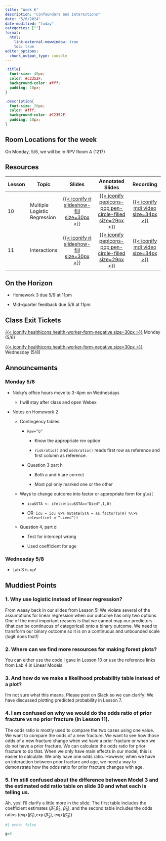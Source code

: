 ```yaml
---
title: "Week 6"
description: "Confounders and Interactions"
date: "5/6/2024"
date-modified: "today"
categories: [""]
format: 
  html:
    link-external-newwindow: true
    toc: true
editor_options: 
  chunk_output_type: console
---
```


```css
.title{
  font-size: 40px;
  color: #C2352F;
  background-color: #fff;
  padding: 10px;
}

.description{
  font-size: 20px;
  color: #fff;
  background-color: #C2352F;
  padding: 10px;
}
```

::: callout-important
## Room Locations for the week

On Monday, 5/6, we will be in RPV Room A (1217)
:::

## Resources

| Lesson | Topic                        |                                                                         Slides                                                                         |                                                                             Annotated Slides                                                                              |                                                               Recording                                                                |
|--------|------------------------------|:------------------------------------------------------------------------------------------------------------------------------------------------------:|:-------------------------------------------------------------------------------------------------------------------------------------------------------------------------:|:--------------------------------------------------------------------------------------------------------------------------------------:|
| 10     | Multiple Logistic Regression | [[{{< iconify ri slideshow-fill size=30px >}}](/lectures/10_Multiple_logistic_regression/10_Multiple_logistic_regression.qmd)]{style="color:#f8f5f0;"} | [[{{< iconify pepicons-pop pen-circle-filled size=29px >}}](/lectures/10_Multiple_logistic_regression/10_Multiple_logistic_regression_notes.pdf)]{style="color:#f8f5f0;"} | [[{{< iconify mdi video size=34px >}}](https://echo360.org/media/bde13efd-786f-445e-99c8-1e78cadf5981/public)]{style="color:#f8f5f0;"} |
| 11     | Interactions                 |                 [[{{< iconify ri slideshow-fill size=30px >}}](/lectures/11_Interactions/11_Interactions.qmd)]{style="color:#f8f5f0;"}                 |                 [[{{< iconify pepicons-pop pen-circle-filled size=29px >}}](/lectures/11_Interactions/11_Interactions_notes.pdf)]{style="color:#f8f5f0;"}                 | [[{{< iconify mdi video size=34px >}}](https://echo360.org/media/262f895d-25ac-4dc2-a3b9-cb467d2750c6/public)]{style="color:#f8f5f0;"} |

## On the Horizon

-   Homework 3 due 5/9 at 11pm

-   Mid-quarter feedback due 5/9 at 11pm

## Class Exit Tickets

[[{{< iconify healthicons health-worker-form-negative size=30px >}}](https://forms.office.com/Pages/ResponsePage.aspx?id=V3lz4rj6fk2U9pvWr59xWFMopmPUjRtDiHLswhgacNhUOTFZQU00TUVQSVJZQjI4SEJRVTI2OVlXSi4u)]{style="color:#f8f5f0;"} Monday (5/6)

[[{{< iconify healthicons health-worker-form-negative size=30px >}}](https://forms.office.com/Pages/ResponsePage.aspx?id=V3lz4rj6fk2U9pvWr59xWFMopmPUjRtDiHLswhgacNhUM1AyRjhDRzBNVEQ3WDYxVjhOTFRLMDhZMi4u)]{style="color:#f8f5f0;"} Wednesday (5/8)

## Announcements

### Monday 5/6

-   Nicky's office hours move to 3-4pm on Wednesdays

    -   I will stay after class and open Webex

-   Notes on Homework 2

    -   Contingency tables

        -   `Rev=”b”`

            -   Know the appropriate rev option

            -   `riskratio()` and `oddsratio()` reads first row as reference and first column as reference.

        -   Question 3 part h

            -   Both a and b are correct

            -   Most ppl only marked one or the other

    -   Ways to change outcome into factor or appropriate form for `glm()`

        -   `icu$STA <- ifelse(icu$STA=="Died",1,0)`

        -   OR: `icu = icu %>% mutate(STA = as.factor(STA) %\>% relevel(ref = “Lived”))`

    -   Question 4, part d

        -   Test for intercept wrong

        -   Used coefficient for age

### Wednesday 5/8

-   Lab 3 is up!

## Muddiest Points

### 1. Why use logistic instead of linear regression?

From waaay back in our slides from Lesson 5! We violate several of the assumptions for linear regression when our outcome has only two options. One of the most important reasons is that we cannot map our predictors (that can be continuous of categorical) onto a binary outcome. We need to transform our binary outcome so it is on a continuous and unbounded scale (logit does that!)

### 2. Where can we find more resources for making forest plots?

You can either use the code I gave in Lesson 10 or use the reference links from Lab 4 in Linear Models.

### 3. And how do we make a likelihood probability table instead of a plot?

I'm not sure what this means. Please post on Slack so we can clarify! We have discussed plotting predicted probability in Lesson 7.

### 4. I am confused on why we would do the odds ratio of prior fracture vs no prior fracture (in Lesson 11).

The odds ratio is mostly used to compare the two cases using one value. We want to compare the odds of a new fracture. We want to see how those odds of a new fracture change when we have a prior fracture or when we do not have a prior fracture. We can calculate the odds ratio for prior fracture to do that. When we only have main effects in our model, this is easier to calculate. We only have one odds ratio. However, when we have an interaction between prior fracture and age, we need a way to demonstrate how the odds ratio for prior fracture changes with age.

### 5. I'm still confused about the difference between Model 3 and the estimated odd ratio table on slide 39 and what each is telling us.

Ah, yes! I'll clarify a little more in the slide. The first table includes the coefficient estimates ($\widehat\beta_1$,$\widehat\beta_2$, $\widehat\beta_3$), and the second table includes the odds ratios ($\exp(\widehat\beta_1)$,$\exp(\widehat\beta_2)$, $\exp(\widehat\beta_3)$)

```r
#| echo: false

g=3
```
